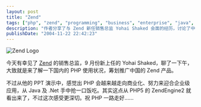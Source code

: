 ```yaml
---
layout: post
title: "Zend"
tags: ["php", "zend", "programming", "business", "enterprise", "java", ".net"]
description: "作者分享了与 Zend 新任销售总监 Yohai Shaked 会面的经历，讨论了中国 PHP 使用情况和 Zend 在中国的产品推广计划。作者观察到 PHP 正在朝着商业化方向发展，努力进入企业级应用市场，试图从 Java 和.Net 中分一杯羹，这一趋势在 PHP5 的 ZendEngine2 中已初见端倪，而此次会面使这一感受更加深刻。"
publishDate: "2004-11-22 22:42:23"
---
```


![Zend Logo](http://www.zend.com/images/home_page/zendlogo.gif)

今天有幸见了 [Zend](http://www.zend.com/) 的销售总监，9 月份新上任的 Yohai Shaked，聊了一下午，大致就是来了解一下国内的 PHP 使用状况，筹划推广中国的 Zend 产品。

不过从他的 PPT 演示中，感觉出 PHP 会越来越走向商业化、努力来迎合企业级应用，从 Java 及 .Net 手中抢一口饭吃。其实这点从 PHP5 的 ZendEngine2 就看出来了，不过这次感受更深切。祝 PHP 一路走好……
